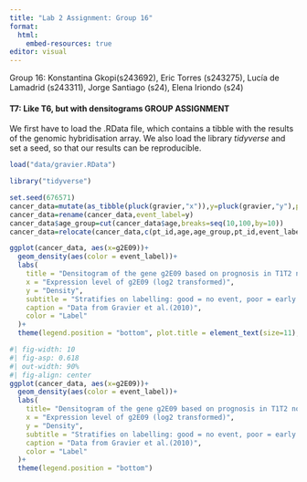 ```yaml
---
title: "Lab 2 Assignment: Group 16"
format:
  html:
    embed-resources: true
editor: visual
---
```


Group 16: Konstantina Gkopi(s243692), Eric Torres (s243275), Lucía de Lamadrid (s243311), Jorge Santiago (s24), Elena Iriondo (s24)

#### **T7: Like T6, but with densitograms** GROUP ASSIGNMENT

We first have to load the .RData file, which contains a tibble with the results of the genomic hybridisation array. We also load the library *tidyverse* and set a seed, so that our results can be reproducible. 

```r
load("data/gravier.RData")
```

```r
library("tidyverse")
```

```r
set.seed(676571)
cancer_data=mutate(as_tibble(pluck(gravier,"x")),y=pluck(gravier,"y"),pt_id=1:length(pluck(gravier, "y")),age=round(rnorm(length(pluck(gravier,"y")),mean=55,sd=10),1))
cancer_data=rename(cancer_data,event_label=y)
cancer_data$age_group=cut(cancer_data$age,breaks=seq(10,100,by=10))
cancer_data=relocate(cancer_data,c(pt_id,age,age_group,pt_id,event_label))
```

```r
ggplot(cancer_data, aes(x=g2E09))+
  geom_density(aes(color = event_label))+
  labs(
    title = "Densitogram of the gene g2E09 based on prognosis in T1T2 node-negative breast cancer patients",
    x = "Expression level of g2E09 (log2 transformed)",
    y = "Density",
    subtitle = "Stratifies on labelling: good = no event, poor = early metastasis",
    caption = "Data from Gravier et al.(2010)",
    color = "Label"
  )+
  theme(legend.position = "bottom", plot.title = element_text(size=11), plot.subtitle = element_text(size=9))
```

```r
#| fig-width: 10
#| fig-asp: 0.618
#| out-width: 90%
#| fig-align: center
ggplot(cancer_data, aes(x=g2E09))+
  geom_density(aes(color = event_label))+
  labs(
    title= "Densitogram of the gene g2E09 based on prognosis in T1T2 node-negative breast cancer patients",
    x = "Expression level of g2E09 (log2 transformed)",
    y = "Density",
    subtitle = "Stratifies on labelling: good = no event, poor = early metastasis",
    caption = "Data from Gravier et al.(2010)",
    color = "Label"
  )+
  theme(legend.position = "bottom")
```
